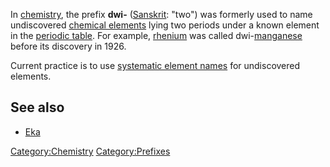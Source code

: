 In [[chemistry]], the prefix '''dwi-''' ([[Sanskrit]]: "two") was formerly used to name undiscovered [[chemical element]]s lying two periods under a known element in the [[periodic table]]. For example, [[rhenium]] was called dwi-[[manganese]] before its discovery in 1926.

Current practice is to use [[systematic element name]]s for undiscovered elements.

==See also==
*[[Eka]]

[[Category:Chemistry]]
[[Category:Prefixes]]
{{chem-stub}}